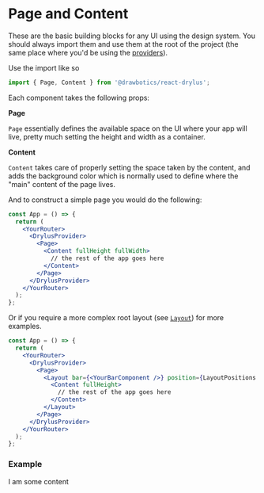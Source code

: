 

# Page and Content

These are the basic building blocks for any UI using the design system. You should always import them and use them at the root of the project (the same place where you'd be using the [providers](/base/providers)).

Use the import like so
```jsx
import { Page, Content } from '@drawbotics/react-drylus';
```

Each component takes the following props:

__Page__
<PropsTable component={Page} />

`Page` essentially defines the available space on the UI where your app will live, pretty much setting the height and width as a container.

__Content__
<PropsTable component={Content} />

`Content` takes care of properly setting the space taken by the content, and adds the background color which is normally used to define where the "main" content of the page lives.

And to construct a simple page you would do the following:
```jsx
const App = () => {
  return (
    <YourRouter>
      <DrylusProvider>
        <Page>
          <Content fullHeight fullWidth>
            // the rest of the app goes here
          </Content>
        </Page>
      </DrylusProvider>
    </YourRouter>
  );
};
```

Or if you require a more complex root layout (see [`Layout`](/layout/layout)) for more examples.

```jsx
const App = () => {
  return (
    <YourRouter>
      <DrylusProvider>
        <Page>
          <Layout bar={<YourBarComponent />} position={LayoutPositions.LEFT}>
            <Content fullHeight>
              // the rest of the app goes here
            </Content>
          </Layout>
        </Page>
      </DrylusProvider>
    </YourRouter>
  );
};
```

### Example
<Playground>
  <Page style={{ display: 'flex' }}>
    <Content fullHeight fullWidth>
      I am some content
    </Content>
  </Page>
</Playground>
